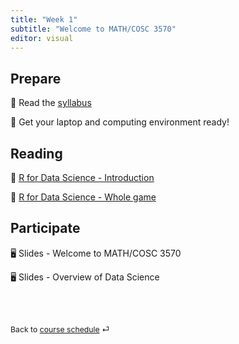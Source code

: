 ```yaml
---
title: "Week 1"
subtitle: "Welcome to MATH/COSC 3570"
editor: visual
---
```


## Prepare

📖 Read the [syllabus](/course-syllabus.html)

📖 Get your laptop and computing environment ready!

## Reading

📖 [R for Data Science - Introduction](https://r4ds.hadley.nz/intro)

📖 [R for Data Science - Whole game](https://r4ds.hadley.nz/whole-game)

## Participate

🖥️ Slides - Welcome to MATH/COSC 3570

🖥️ Slides - Overview of Data Science

<br><br>

::: {style="font-size: 0.875em;"}
Back to [course schedule](/ "Course schedule") ⏎
:::
